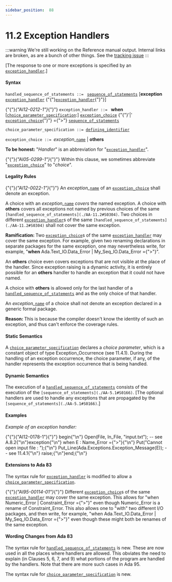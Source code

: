 ---
sidebar_position:  88
---

# 11.2  Exception Handlers

:::warning
We're still working on the Reference manual output.  Internal links are broken,
as are a bunch of other things.
See the [tracking issue](https://github.com/ada-lang-io/ada-lang-io/issues/20)
:::


<p>[The response to one or more exceptions is specified by an <code><a href="./AA-11.2#S0305">exception_handler</a></code>.] </p>

#### Syntax

<p><code>handled_sequence_of_statements</code><a id="S0304"></a><code> ::= </code>     <code><a href="./AA-5.1#S0166">sequence_of_statements</a></code>  [<strong>exception</strong>     <code><a href="./AA-11.2#S0305">exception_handler</a></code>    {"{"}<code><a href="./AA-11.2#S0305">exception_handler</a></code>{"}"}]</p>
<p>{"{"}<em>{"AI12-0212-1"}</em>{"}"} <code>exception_handler</code><a id="S0305"></a><code> ::= </code>  <strong>when</strong> [<code><a href="./AA-11.2#S0306">choice_parameter_specification</a></code>:] <code><a href="./AA-11.2#S0307">exception_choice</a></code> {"{"}'|' <code><a href="./AA-11.2#S0307">exception_choice</a></code>{"}"} ={">"}     <code><a href="./AA-5.1#S0166">sequence_of_statements</a></code></p>
<p><code>choice_parameter_specification</code><a id="S0306"></a><code> ::= </code><code><a href="./AA-3.1#S0022">defining_identifier</a></code></p>
<p><code>exception_choice</code><a id="S0307"></a><code> ::= </code><em>exception_</em><code><a href="./AA-4.1#S0091">name</a></code> | <strong>others</strong></p>
<p><strong>To be honest: </strong>"<em>Handler</em>" is an abbreviation for "<code><a href="./AA-11.2#S0305">exception_handler</a></code>".</p>
<p>{"{"}<em>{"AI05-0299-1"}</em>{"}"} Within this clause, we sometimes abbreviate "<code><a href="./AA-11.2#S0307">exception_choice</a></code>" to "<em>choice</em>". </p>

#### Legality Rules

<p>{"{"}<em>{"AI12-0022-1"}</em>{"}"} An <em>exception_</em><code><a href="./AA-4.1#S0091">name</a></code> of an <code><a href="./AA-11.2#S0307">exception_choice</a></code> shall denote an exception.</p>
<p>A choice with an <em>exception_</em><code><a href="./AA-4.1#S0091">name</a></code> <em>covers</em> the named exception. A choice with <strong>others</strong> covers all exceptions not named by previous choices of the same <code>[handled_sequence_of_statements](./AA-11.2#S0304)</code>. Two choices in different <code><a href="./AA-11.2#S0305">exception_handler</a></code>s of the same <code>[handled_sequence_of_statements](./AA-11.2#S0304)</code> shall not cover the same exception. </p>
<p><strong>Ramification: </strong>Two <code><a href="./AA-11.2#S0307">exception_choice</a></code>s of the same <code><a href="./AA-11.2#S0305">exception_handler</a></code> may cover the same exception. For example, given two renaming declarations in separate packages for the same exception, one may nevertheless write, for example, "<strong>when</strong> Ada.Text_IO.Data_Error | My_Seq_IO.Data_Error ={">"}".</p>
<p>An <strong>others</strong> choice even covers exceptions that are not visible at the place of the handler. Since exception raising is a dynamic activity, it is entirely possible for an <strong>others</strong> handler to handle an exception that it could not have named. </p>
<p>A choice with <strong>others</strong> is allowed only for the last handler of a <code><a href="./AA-11.2#S0304">handled_sequence_of_statements</a></code> and as the only choice of that handler.</p>
<p>An <em>exception_</em><code><a href="./AA-4.1#S0091">name</a></code> of a choice shall not denote an exception declared in a generic formal package. </p>
<p><strong>Reason: </strong>This is because the compiler doesn't know the identity of such an exception, and thus can't enforce the coverage rules. </p>

#### Static Semantics

<p>A <code><a href="./AA-11.2#S0306">choice_parameter_specification</a></code> declares a <em>choice parameter</em>, which is a constant object of type Exception_Occurrence (see 11.4.1). During the handling of an exception occurrence, the choice parameter, if any, of the handler represents the exception occurrence that is being handled.</p>

#### Dynamic Semantics

<p>The execution of a <code><a href="./AA-11.2#S0304">handled_sequence_of_statements</a></code> consists of the execution of the <code>[sequence_of_statements](./AA-5.1#S0166)</code>. [The optional handlers are used to handle any exceptions that are propagated by the <code>[sequence_of_statements](./AA-5.1#S0166)</code>.] </p>

#### Examples

<p><em>Example of an exception handler:</em> </p>
<CodeBlock>
{"{"}{"AI12-0178-1"}{"}"} begin{"\n"}   Open(File, In_File, "input.txt");   -- see A.8.2{"\n"}exception{"\n"}   when E : Name_Error ={">"}{"\n"}      Put("Cannot open input file : ");{"\n"}      Put_Line(Ada.Exceptions.Exception_Message(E));  -- see 11.4.1{"\n"}      raise;{"\n"}end;{"\n"}
</CodeBlock>


#### Extensions to Ada 83

<p>The syntax rule for <code><a href="./AA-11.2#S0305">exception_handler</a></code> is modified to allow a <code><a href="./AA-11.2#S0306">choice_parameter_specification</a></code>.</p>
<p>{"{"}<em>{"AI95-00114-01"}</em>{"}"} Different <code><a href="./AA-11.2#S0307">exception_choice</a></code>s of the same <code><a href="./AA-11.2#S0305">exception_handler</a></code> may cover the same exception. This allows for "when Numeric_Error | Constraint_Error ={">"}" even though Numeric_Error is a rename of Constraint_Error. This also allows one to "with" two different I/O packages, and then write, for example, "when Ada.Text_IO.Data_Error | My_Seq_IO.Data_Error ={">"}" even though these might both be renames of the same exception. </p>

#### Wording Changes from Ada 83

<p>The syntax rule for <code><a href="./AA-11.2#S0304">handled_sequence_of_statements</a></code> is new. These are now used in all the places where handlers are allowed. This obviates the need to explain (in Clauses 5, 6, 7, and 9) what portions of the program are handled by the handlers. Note that there are more such cases in Ada 95.</p>
<p>The syntax rule for <code><a href="./AA-11.2#S0306">choice_parameter_specification</a></code> is new. </p>
